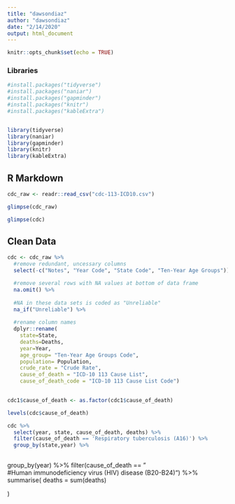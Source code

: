 ```yaml
---
title: "dawsondiaz"
author: "dawsondiaz"
date: "2/14/2020"
output: html_document
---
```


```r
knitr::opts_chunk$set(echo = TRUE)
```


### Libraries

```r
#install.packages("tidyverse")
#install.packages("naniar")
#install.packages("gapminder")
#install.packages("knitr")
#install.packages("kableExtra")


library(tidyverse)
library(naniar)
library(gapminder)
library(knitr)
library(kableExtra)
```


## R Markdown
```r
cdc_raw <- readr::read_csv("cdc-113-ICD10.csv")
```

```r
glimpse(cdc_raw)
```


```r
glimpse(cdc)
```


## Clean Data

```r
cdc <- cdc_raw %>% 
  #remove redundant, uncessary columns
  select(-c("Notes", "Year Code", "State Code", "Ten-Year Age Groups")) %>% 

  #remove several rows with NA values at bottom of data frame
  na.omit() %>% 
  
  #NA in these data sets is coded as "Unreliable"
  na_if("Unreliable") %>%  
  
  #rename column names 
  dplyr::rename( 
    state=State,
    deaths=Deaths,
    year=Year,
    age_group= "Ten-Year Age Groups Code",
    population= Population,
    crude_rate = "Crude Rate",
    cause_of_death = "ICD-10 113 Cause List",
    cause_of_death_code = "ICD-10 113 Cause List Code")
  
```



```r
cdc1$cause_of_death <- as.factor(cdc1$cause_of_death)
```



```r
levels(cdc$cause_of_death)
```



```r
cdc %>% 
  select(year, state, cause_of_death, deaths) %>%
  filter(cause_of_death == 'Respiratory tuberculosis (A16)') %>% 
  group_by(state,year) %>% 
  

```

  group_by(year) %>% 
  filter(cause_of_death == "	
#Human immunodeficiency virus (HIV) disease (B20-B24)") %>% 
  summarise(
    deaths = sum(deaths)
    
  )



